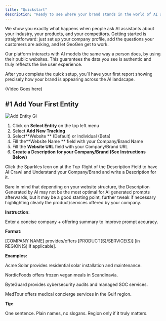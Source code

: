 ```yaml
---
title: "Quickstart"
description: "Ready to see where your brand stands in the world of AI search? GeoGen is the clearest path to knowing."
---
```


We show you exactly what happens when people ask AI assistants about your industry, your products, and your competitors. Getting started is straightforward: just set up your company profile, add the questions your customers are asking, and let GeoGen get to work.

<Info>
  Our platform interacts with AI models the same way a person does, by using their public websites. This guarantees the data you see is authentic and truly reflects the live user experience.
</Info>

After you complete the quick setup, you’ll have your first report showing precisely how your brand is appearing across the AI landscape.

(Video Goes here)

## #1 Add Your First Entity

![Add Entity Gi](/images/add-entity.gif)

1. Click on **Select Entity** on the top left menu
2. Select **Add New Tracking**
3. Select\*\*Website \*\* (Default) or Individual (Beta)
4. Fill the\*\*Website Name \*\* field with your Company/Brand Name
5. Fill the **Website URL** field with your Company/Brand URL
6. **Create a Description for your Company/Brand (See Instructions Below)**

<Card title="AI Generated Description" icon="sparkles" color="#62279b" horizontal>
  

  Click the Sparkles Icon on at the Top-Right of the Description Field to have AI Crawl and Understand your Company/Brand and write a Description for it.

  Bare in mind that depending on your website structure, the Description Generated by AI may not be the most optimal for AI generated prompts afterwards, but it may be a good starting point, further tweak if necessary highlighting clearly the product/services offered by your company. 
</Card>

<Card title="Manual Description" icon="pencil" color="#62279b" horizontal>
  

  **Instruction:**

  Enter a concise company + offering summary to improve prompt accuracy.

  **Format:**

  [COMPANY NAME] provides/offers [PRODUCT(S)/SERVICE(S)] [in REGION(S) if applicable].

  **Examples:**

  Acme Solar provides residential solar installation and maintenance.

  NordicFoods offers frozen vegan meals in Scandinavia.

  ByteGuard provides cybersecurity audits and managed SOC services.

  MedTour offers medical concierge services in the Gulf region.

  **Tip:**

  One sentence. Plain names, no slogans. Region only if it truly matters.
</Card>